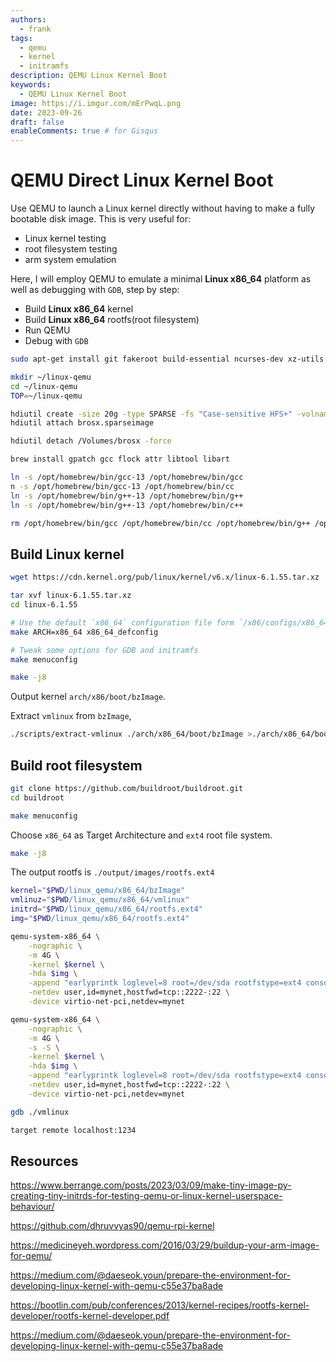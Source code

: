 ```yaml
---
authors:
  - frank
tags:
  - qemu
  - kernel
  - initramfs
description: QEMU Linux Kernel Boot
keywords:
  - QEMU Linux Kernel Boot
image: https://i.imgur.com/mErPwqL.png
date: 2023-09-26
draft: false
enableComments: true # for Gisqus
---
```


# QEMU Direct Linux Kernel Boot

Use QEMU to launch a Linux kernel directly without having to make a fully bootable disk image. This is very useful for:

- Linux kernel testing
- root filesystem testing
- arm system emulation

Here, I will employ QEMU to emulate a minimal **Linux x86_64** platform as well as debugging with `GDB`, step by step:

- Build **Linux x86_64** kernel
- Build **Linux x86_64** rootfs(root filesystem)
- Run QEMU
- Debug with `GDB`


```sh
sudo apt-get install git fakeroot build-essential ncurses-dev xz-utils libssl-dev bc flex libelf-dev bison
```

```sh
mkdir ~/linux-qemu
cd ~/linux-qemu
TOP=~/linux-qemu
```

```sh
hdiutil create -size 20g -type SPARSE -fs "Case-sensitive HFS+" -volname brosx brosx.sparseimage
hdiutil attach brosx.sparseimage
```

```sh
hdiutil detach /Volumes/brosx -force
```

```sh
brew install gpatch gcc flock attr libtool libart
```

```sh
ln -s /opt/homebrew/bin/gcc-13 /opt/homebrew/bin/gcc
n -s /opt/homebrew/bin/gcc-13 /opt/homebrew/bin/cc
ln -s /opt/homebrew/bin/g++-13 /opt/homebrew/bin/g++
ln -s /opt/homebrew/bin/g++-13 /opt/homebrew/bin/c++
```

```sh
rm /opt/homebrew/bin/gcc /opt/homebrew/bin/cc /opt/homebrew/bin/g++ /opt/homebrew/bin/c++
```

## Build Linux kernel

```sh
wget https://cdn.kernel.org/pub/linux/kernel/v6.x/linux-6.1.55.tar.xz
```


```sh
tar xvf linux-6.1.55.tar.xz
cd linux-6.1.55
```

```sh
# Use the default `x86_64` configuration file form `/x86/configs/x86_64_defconfig`
make ARCH=x86_64 x86_64_defconfig 
```

```sh
# Tweak some options for GDB and initramfs
make menuconfig
```

```sh
make -j8
```

Output kernel `arch/x86/boot/bzImage`.

Extract `vmlinux` from `bzImage`,

```sh
./scripts/extract-vmlinux ./arch/x86_64/boot/bzImage >./arch/x86_64/boot/vmlinux
```

## Build root filesystem

```sh
git clone https://github.com/buildroot/buildroot.git
cd buildroot
```

```sh
make menuconfig
```

Choose `x86_64` as Target Architecture and `ext4` root file system.

```sh
make -j8
```

The output rootfs is `./output/images/rootfs.ext4`

```sh
kernel="$PWD/linux_qemu/x86_64/bzImage"
vmlinuz="$PWD/linux_qemu/x86_64/vmlinux"
initrd="$PWD/linux_qemu/x86_64/rootfs.ext4"
img="$PWD/linux_qemu/x86_64/rootfs.ext4"
```

```sh
qemu-system-x86_64 \
    -nographic \
    -m 4G \
    -kernel $kernel \
    -hda $img \
    -append "earlyprintk loglevel=8 root=/dev/sda rootfstype=ext4 console=ttyS0" \
    -netdev user,id=mynet,hostfwd=tcp::2222-:22 \
    -device virtio-net-pci,netdev=mynet
```

```sh
qemu-system-x86_64 \
    -nographic \
    -m 4G \
    -s -S \
    -kernel $kernel \
    -hda $img \
    -append "earlyprintk loglevel=8 root=/dev/sda rootfstype=ext4 console=ttyS0" \
    -netdev user,id=mynet,hostfwd=tcp::2222-:22 \
    -device virtio-net-pci,netdev=mynet
```

```sh
gdb ./vmlinux

target remote localhost:1234
```

<!--truncate-->

## Resources

https://www.berrange.com/posts/2023/03/09/make-tiny-image-py-creating-tiny-initrds-for-testing-qemu-or-linux-kernel-userspace-behaviour/

https://github.com/dhruvvyas90/qemu-rpi-kernel

https://medicineyeh.wordpress.com/2016/03/29/buildup-your-arm-image-for-qemu/

https://medium.com/@daeseok.youn/prepare-the-environment-for-developing-linux-kernel-with-qemu-c55e37ba8ade

https://bootlin.com/pub/conferences/2013/kernel-recipes/rootfs-kernel-developer/rootfs-kernel-developer.pdf

https://medium.com/@daeseok.youn/prepare-the-environment-for-developing-linux-kernel-with-qemu-c55e37ba8ade